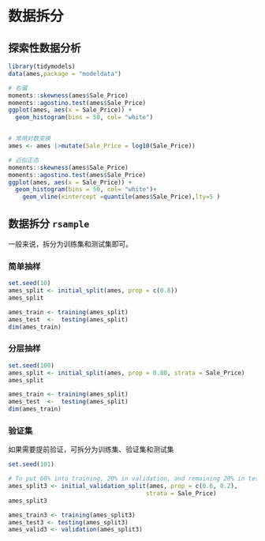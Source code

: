 # 数据拆分


## 探索性数据分析

```r
library(tidymodels)
data(ames,package = "modeldata")

# 右偏
moments::skewness(ames$Sale_Price)
moments::agostino.test(ames$Sale_Price)
ggplot(ames, aes(x = Sale_Price)) + 
  geom_histogram(bins = 50, col= "white")


# 常用对数变换
ames <- ames |>mutate(Sale_Price = log10(Sale_Price))

# 近似正态
moments::skewness(ames$Sale_Price)
moments::agostino.test(ames$Sale_Price)
ggplot(ames, aes(x = Sale_Price)) + 
  geom_histogram(bins = 50, col= "white")+
    geom_vline(xintercept =quantile(ames$Sale_Price),lty=5 )


```

## 数据拆分 `rsample`

一般来说，拆分为训练集和测试集即可。

### 简单抽样

```r
set.seed(10)
ames_split <- initial_split(ames, prop = c(0.8))
ames_split

ames_train <- training(ames_split)
ames_test  <-  testing(ames_split)
dim(ames_train)
```

### 分层抽样

```r
set.seed(100)
ames_split <- initial_split(ames, prop = 0.80, strata = Sale_Price)
ames_split

ames_train <- training(ames_split)
ames_test  <-  testing(ames_split)
dim(ames_train)
```

### 验证集

如果需要提前验证，可拆分为训练集、验证集和测试集

```r
set.seed(101)

# To put 60% into training, 20% in validation, and remaining 20% in testing:
ames_split3 <- initial_validation_split(ames, prop = c(0.6, 0.2),
                                       strata = Sale_Price)
ames_split3

ames_train3 <- training(ames_split3)
ames_test3 <- testing(ames_split3)
ames_valid3 <- validation(ames_split3)
```
